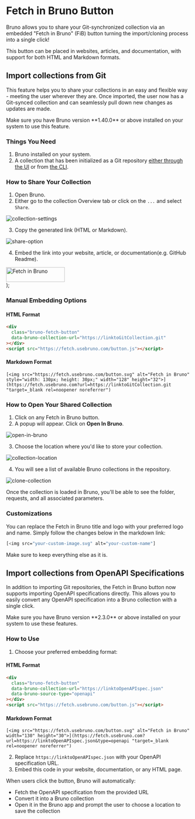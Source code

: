 
# Fetch in Bruno Button

Bruno allows you to share your Git-synchronized collection via an embedded "Fetch in Bruno" (FiB) button turning the import/cloning process into a single click!

This button can be placed in websites, articles, and documentation, with support for both HTML and Markdown formats.

## Import collections from Git

This feature helps you to share your collections in an easy and flexible way - meeting the user wherever they are. Once imported, the user now has a Git-synced collection and can seamlessly pull down new changes as updates are made.


<Callout emoji="">
  Make sure you have Bruno version **1.40.0** or above installed on your system
  to use this feature.
</Callout>


### Things You Need

1. Bruno installed on your system.
2. A collection that has been initialized as a Git repository [either through the UI](https://docs.usebruno.com/git-integration/using-gui/provider#initializing-git) or from [the CLI](https://docs.usebruno.com/git-integration/using-cli#initializing-git-in-bruno-collection).

### How to Share Your Collection

1. Open Bruno.
2. Either go to the collection Overview tab or click on the `...` and select `Share`.

![collection-settings](/screenshots/git-integration/share-collection/1-share-collection-overview.webp)

3. Copy the generated link (HTML or Markdown).

![share-option](/screenshots/git-integration/share-collection/2-share-link-html.webp)

4. Embed the link into your website, article, or documentation(e.g. GitHub Readme).

  <div style={{ display: 'flex', justifyContent: 'center', width: '100%', margin: '2rem 0' }}>
    <a href="https://fetch.usebruno.com?url=https%3A%2F%2Fgithub.com%2Fusebruno%2Fgithub-rest-api-collection" 
       target="_blank" 
       rel="noopener noreferrer">
      <img 
        src="https://fetch.usebruno.com/button.svg" 
        alt="Fetch in Bruno" 
        style={{ width: '160px', height: '40px' }} 
        width="160" 
        height="40"
      />
    </a>
  </div>
);


<BrunoButton />

### Manual Embedding Options

#### HTML Format
```html
<div
  class="bruno-fetch-button"
  data-bruno-collection-url="https://linktoGitCollection.git"
></div>
<script src="https://fetch.usebruno.com/button.js"></script>
```

#### Markdown Format
```
[<img src="https://fetch.usebruno.com/button.svg" alt="Fetch in Bruno" style="width: 130px; height: 30px;" width="128" height="32">](https://fetch.usebruno.com?url=https://linktoGitCollection.git "target=_blank rel=noopener noreferrer")
```

### How to Open Your Shared Collection

1. Click on any Fetch in Bruno button.
2. A popup will appear. Click on **Open In Bruno**.

![open-in-bruno](/screenshots/git-integration/share-collection/4-fetch-in-bruno.webp)

3. Choose the location where you'd like to store your collection.

![collection-location](/screenshots/git-integration/share-collection/5-save-location.webp)

4. You will see a list of available Bruno collections in the repository.

![clone-collection](/screenshots/git-integration/share-collection/6-cloning-collection.webp)

Once the collection is loaded in Bruno, you'll be able to see the folder, requests, and all associated parameters.

### Customizations 

You can replace the Fetch in Bruno title and logo with your preferred logo and name. Simply follow the changes below in the markdown link:

```bash 
[<img src="your-custom-image.svg" alt="your-custom-name"]
```
Make sure to keep everything else as it is.

## Import collections from OpenAPI Specifications

In addition to importing Git repositories, the Fetch in Bruno button now supports importing OpenAPI specifications directly. This allows you to easily convert any OpenAPI specification into a Bruno collection with a single click.

<Callout emoji="">
  Make sure you have Bruno version **2.3.0** or above installed on your system
  to use these features.
</Callout>

### How to Use

1. Choose your preferred embedding format:

#### HTML Format
```html
<div
  class="bruno-fetch-button"
  data-bruno-collection-url="https://linktoOpenAPIspec.json"
  data-bruno-source-type="openapi"
></div>
<script src="https://fetch.usebruno.com/button.js"></script>
```

#### Markdown Format
```
[<img src="https://fetch.usebruno.com/button.svg" alt="Fetch in Bruno" width="130" height="30">](https://fetch.usebruno.com?url=https://linktoOpenAPIspec.json&type=openapi "target=_blank rel=noopener noreferrer")
```

2. Replace `https://linktoOpenAPIspec.json` with your OpenAPI specification URL.
3. Embed this code in your website, documentation, or any HTML page.

When users click the button, Bruno will automatically:
- Fetch the OpenAPI specification from the provided URL
- Convert it into a Bruno collection
- Open it in the Bruno app and prompt the user to choose a location to save the collection


